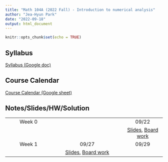 ```yaml
---
title: "Math 104A (2022 Fall) - Introduction to numerical analysis"
author: "Jea-Hyun Park"
date: "2022-09-18"
output: html_document
---
```


```r
knitr::opts_chunk$set(echo = TRUE)
```

## Syllabus

[Syllabus (Google doc)](https://docs.google.com/document/d/1SYEj8hRaOvg_5h_YQg4tpgn6rFfCK90nyNkxl4EJ8X4/edit?usp=sharing) 

## Course Calendar
[Course Calendar (Google sheet)](https://docs.google.com/spreadsheets/d/1F_sdCRuRNuAO_UI5SutbjAc398I9ITBQfKOXatjHRxI/edit?usp=sharing) 

## Notes/Slides/HW/Solution

|        |            |       |
|:------:|:----------:|:-----:|
| Week 0 |            | 09/22 |
|        |            | [Slides](./notes/104ANotes_RootFinding01.pdf), [Board work](./notes/M104ABoardWork_RootFinding01.pdf)|
| Week 1 | 09/27      | 09/29 |
|        | [Slides](./notes/104ANotes_RootFinding01.pdf),  [Board work](./notes/M104ABoardWork_RootFinding01.pdf)|  |
<!--| Week 2 | 10/04      | 10/06 |
|        | Notes, HW2 | Notes |
-->

